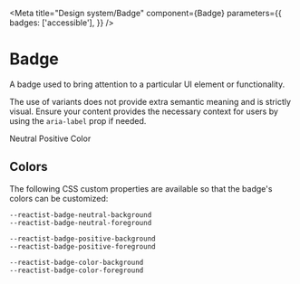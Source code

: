 

<Meta
    title="Design system/Badge"
    component={Badge}
    parameters={{
        badges: ['accessible'],
    }}
/>

# Badge

A badge used to bring attention to a particular UI element or functionality.

The use of variants does not provide extra semantic meaning and is strictly visual. Ensure your content provides the necessary context for users by using the `aria-label` prop if needed.

<Canvas>
    <Story
        parameters={{
            docs: { source: { type: 'code' } },
        }}
        name="Main demo"
    >
        <Columns space="large">
            <Column width="content">
                <Badge variant="neutral">Neutral</Badge>
            </Column>
            <Column width="content">
                <Badge variant="positive">Positive</Badge>
            </Column>
            <Column width="content">
                <Badge variant="color">Color</Badge>
            </Column>
        </Columns>
    </Story>
</Canvas>

<ArgsTable of={Badge} />

## Colors

The following CSS custom properties are available so that the badge's colors can be customized:

```
--reactist-badge-neutral-background
--reactist-badge-neutral-foreground

--reactist-badge-positive-background
--reactist-badge-positive-foreground

--reactist-badge-color-background
--reactist-badge-color-foreground
```
